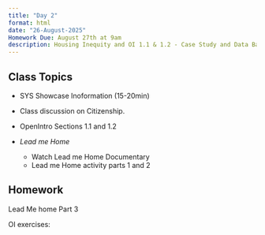 ```yaml
---
title: "Day 2"
format: html
date: "26-August-2025"
Homework Due: August 27th at 9am
description: Housing Inequity and OI 1.1 & 1.2 - Case Study and Data Basics
---
```


## Class Topics

- SYS Showcase Inoformation (15-20min)

- Class discussion on Citizenship. 

- OpenIntro Sections 1.1 and 1.2

- *Lead me Home*
  - Watch Lead me Home Documentary
  - Lead me Home activity parts 1 and 2
  
## Homework

Lead Me home Part 3

OI exercises: 



